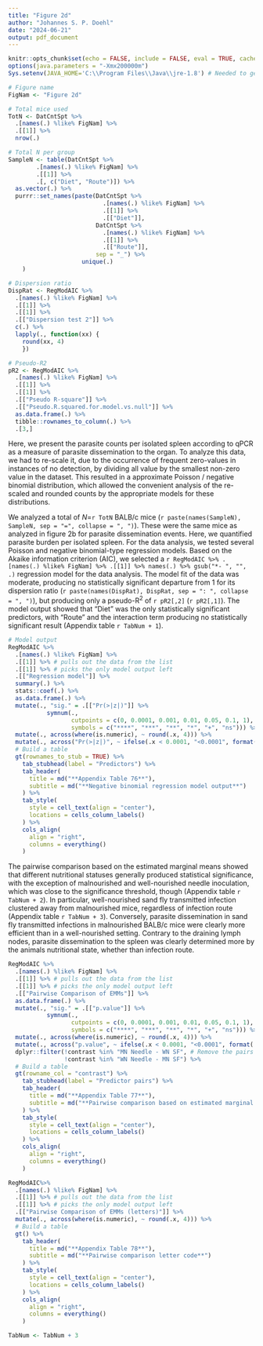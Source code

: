 ```yaml
---
title: "Figure 2d"
author: "Johannes S. P. Doehl"
date: "2024-06-21"
output: pdf_document
---
```


~~~{=comment}
# Setup
~~~
```r
knitr::opts_chunk$set(echo = FALSE, include = FALSE, eval = TRUE, cache = TRUE, dev = "png", warning = FALSE, message = FALSE, fig.pos = "H", out.extra = "")
options(java.parameters = "-Xmx200000m")
Sys.setenv(JAVA_HOME='C:\\Program Files\\Java\\jre-1.8') # Needed to get around loading error of rJava
```

```r
# Figure name
FigNam <- "Figure 2d"

# Total mice used
TotN <- DatCntSpt %>%
  .[names(.) %like% FigNam] %>%
  .[[1]] %>%
  nrow(.)

# Total N per group
SampleN <- table(DatCntSpt %>%
        .[names(.) %like% FigNam] %>%
        .[[1]] %>%
        .[, c("Diet", "Route")]) %>% 
  as.vector(.) %>%
  purrr::set_names(paste(DatCntSpt %>%
                           .[names(.) %like% FigNam] %>%
                           .[[1]] %>%
                           .[["Diet"]],
                         DatCntSpt %>%
                           .[names(.) %like% FigNam] %>%
                           .[[1]] %>%
                           .[["Route"]],
                         sep = "_") %>%
                     unique(.)
    )

# Dispersion ratio
DispRat <- RegModAIC %>%
  .[names(.) %like% FigNam] %>%
  .[[1]] %>%
  .[[1]] %>%
  .[["Dispersion test 2"]] %>%
  c(.) %>%
  lapply(., function(xx) {
    round(xx, 4)
    })

# Pseudo-R2
pR2 <- RegModAIC %>%
  .[names(.) %like% FigNam] %>%
  .[[1]] %>%
  .[[1]] %>%
  .[["Pseudo R-square"]] %>%
  .[["Pseudo.R.squared.for.model.vs.null"]] %>%
  as.data.frame(.) %>%
  tibble::rownames_to_column(.) %>%
  .[3,]
```

Here, we present the parasite counts per isolated spleen according to qPCR as a measure of parasite dissemination to the organ. To analyze this data, we had to re-scale it, due to the occurrence of frequent zero-values in instances of no detection, by dividing all value by the smallest non-zero value in the dataset. This resulted in a approximate Poisson / negative binomial distribution, which allowed the convenient analysis of the re-scaled and rounded counts by the appropriate models for these distributions.

We analyzed a total of *N*=`r TotN` BALB/c mice (`r paste(names(SampleN), SampleN, sep = "=", collapse = ", ")`). These were the same mice as analyzed in figure 2b for parasite dissemination events. Here, we quantified parasite burden per isolated spleen. For the data analysis, we tested several Poisson and negative binomial-type regression models. Based on the Akaike information criterion (AIC), we selected a `r RegModAIC %>% .[names(.) %like% FigNam] %>% .[[1]] %>% names(.) %>% gsub("*- ", "", .)` regression model for the data analysis. The model fit of the data was moderate, producing no statistically significant departure from 1 for its dispersion ratio (`r paste(names(DispRat), DispRat, sep = ": ", collapse = ", ")`), but producing only a pseudo-R^2^ of `r pR2[,2]` (`r pR2[,1]`). The model output showed that "Diet" was the only statistically significant predictors, with "Route" and the interaction term producing no statistically significant result (Appendix table `r TabNum + 1`).

```r
# Model output
RegModAIC %>%
  .[names(.) %like% FigNam] %>%
  .[[1]] %>% # pulls out the data from the list
  .[[1]] %>% # picks the only model output left
  .[["Regression model"]] %>%
  summary(.) %>%
  stats::coef(.) %>%
  as.data.frame(.) %>%
  mutate(., "sig." = .[["Pr(>|z|)"]] %>%
           symnum(.,
                  cutpoints = c(0, 0.0001, 0.001, 0.01, 0.05, 0.1, 1),
                  symbols = c("****", "***", "**", "*", "+", "ns"))) %>%
  mutate(., across(where(is.numeric), ~ round(.x, 4))) %>%
  mutate(., across("Pr(>|z|)", ~ ifelse(.x < 0.0001, "<0.0001", format(.x, scientific = FALSE)))) %>%
  # Build a table
  gt(rownames_to_stub = TRUE) %>%
    tab_stubhead(label = "Predictors") %>%
    tab_header(
      title = md("**Appendix Table 76**"),
      subtitle = md("**Negative binomial regression model output**")
    ) %>%
    tab_style(
      style = cell_text(align = "center"),
      locations = cells_column_labels()
    ) %>%
    cols_align(
      align = "right",
      columns = everything()
    )
```

The pairwise comparison based on the estimated marginal means showed that different nutritional statuses generally produced statistical significance, with the exception of malnourished and well-nourished needle inoculation, which was close to the significance threshold, though (Appendix table `r TabNum + 2`). In particular, well-nourished sand fly transmitted infection clustered away from malnourished mice, regardless of infection route (Appendix table `r TabNum + 3`). Conversely, parasite dissemination in sand fly transmitted infections in malnourished BALB/c mice were clearly more efficient than in a well-nourished setting. Contrary to the draining lymph nodes, parasite dissemination to the spleen was clearly determined more by the animals nutritional state, whether than infection route.

```r
RegModAIC %>%
  .[names(.) %like% FigNam] %>%
  .[[1]] %>% # pulls out the data from the list
  .[[1]] %>% # picks the only model output left
  .[["Pairwise Comparison of EMMs"]] %>%
  as.data.frame(.) %>%
  mutate(., "sig." = .[["p.value"]] %>%
           symnum(.,
                  cutpoints = c(0, 0.0001, 0.001, 0.01, 0.05, 0.1, 1),
                  symbols = c("****", "***", "**", "*", "+", "ns"))) %>%
  mutate(., across(where(is.numeric), ~ round(.x, 4))) %>%
  mutate(., across("p.value", ~ ifelse(.x < 0.0001, "<0.0001", format(.x, scientific = FALSE)))) %>%
  dplyr::filter(!contrast %in% "MN Needle - WN SF", # Remove the pairs that are of no interest
                !contrast %in% "WN Needle - MN SF") %>%
  # Build a table
  gt(rowname_col = "contrast") %>%
    tab_stubhead(label = "Predictor pairs") %>%
    tab_header(
      title = md("**Appendix Table 77**"),
      subtitle = md("**Pairwise comparison based on estimated marginal means**")
    ) %>%
    tab_style(
      style = cell_text(align = "center"),
      locations = cells_column_labels()
    ) %>%
    cols_align(
      align = "right",
      columns = everything()
    )
```

```r
RegModAIC%>%
  .[names(.) %like% FigNam] %>%
  .[[1]] %>% # pulls out the data from the list
  .[[1]] %>% # picks the only model output left
  .[["Pairwise Comparison of EMMs (letters)"]] %>%
  mutate(., across(where(is.numeric), ~ round(.x, 4))) %>%
  # Build a table
  gt() %>%
    tab_header(
      title = md("**Appendix Table 78**"),
      subtitle = md("**Pairwise comparison letter code**")
    ) %>%
    tab_style(
      style = cell_text(align = "center"),
      locations = cells_column_labels()
    ) %>%
    cols_align(
      align = "right",
      columns = everything()
    )
```



```r
TabNum <- TabNum + 3
```
